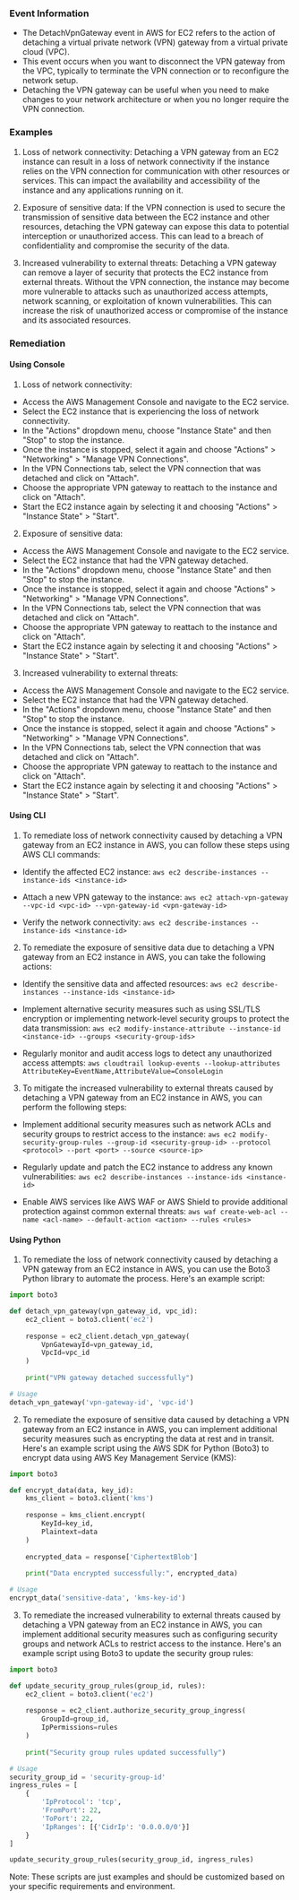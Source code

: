 
### Event Information

- The DetachVpnGateway event in AWS for EC2 refers to the action of detaching a virtual private network (VPN) gateway from a virtual private cloud (VPC).
- This event occurs when you want to disconnect the VPN gateway from the VPC, typically to terminate the VPN connection or to reconfigure the network setup.
- Detaching the VPN gateway can be useful when you need to make changes to your network architecture or when you no longer require the VPN connection.


### Examples

1. Loss of network connectivity: Detaching a VPN gateway from an EC2 instance can result in a loss of network connectivity if the instance relies on the VPN connection for communication with other resources or services. This can impact the availability and accessibility of the instance and any applications running on it.

2. Exposure of sensitive data: If the VPN connection is used to secure the transmission of sensitive data between the EC2 instance and other resources, detaching the VPN gateway can expose this data to potential interception or unauthorized access. This can lead to a breach of confidentiality and compromise the security of the data.

3. Increased vulnerability to external threats: Detaching a VPN gateway can remove a layer of security that protects the EC2 instance from external threats. Without the VPN connection, the instance may become more vulnerable to attacks such as unauthorized access attempts, network scanning, or exploitation of known vulnerabilities. This can increase the risk of unauthorized access or compromise of the instance and its associated resources.

### Remediation

#### Using Console

1. Loss of network connectivity:
- Access the AWS Management Console and navigate to the EC2 service.
- Select the EC2 instance that is experiencing the loss of network connectivity.
- In the "Actions" dropdown menu, choose "Instance State" and then "Stop" to stop the instance.
- Once the instance is stopped, select it again and choose "Actions" > "Networking" > "Manage VPN Connections".
- In the VPN Connections tab, select the VPN connection that was detached and click on "Attach".
- Choose the appropriate VPN gateway to reattach to the instance and click on "Attach".
- Start the EC2 instance again by selecting it and choosing "Actions" > "Instance State" > "Start".

2. Exposure of sensitive data:
- Access the AWS Management Console and navigate to the EC2 service.
- Select the EC2 instance that had the VPN gateway detached.
- In the "Actions" dropdown menu, choose "Instance State" and then "Stop" to stop the instance.
- Once the instance is stopped, select it again and choose "Actions" > "Networking" > "Manage VPN Connections".
- In the VPN Connections tab, select the VPN connection that was detached and click on "Attach".
- Choose the appropriate VPN gateway to reattach to the instance and click on "Attach".
- Start the EC2 instance again by selecting it and choosing "Actions" > "Instance State" > "Start".

3. Increased vulnerability to external threats:
- Access the AWS Management Console and navigate to the EC2 service.
- Select the EC2 instance that had the VPN gateway detached.
- In the "Actions" dropdown menu, choose "Instance State" and then "Stop" to stop the instance.
- Once the instance is stopped, select it again and choose "Actions" > "Networking" > "Manage VPN Connections".
- In the VPN Connections tab, select the VPN connection that was detached and click on "Attach".
- Choose the appropriate VPN gateway to reattach to the instance and click on "Attach".
- Start the EC2 instance again by selecting it and choosing "Actions" > "Instance State" > "Start".

#### Using CLI

1. To remediate loss of network connectivity caused by detaching a VPN gateway from an EC2 instance in AWS, you can follow these steps using AWS CLI commands:

- Identify the affected EC2 instance: `aws ec2 describe-instances --instance-ids <instance-id>`

- Attach a new VPN gateway to the instance: `aws ec2 attach-vpn-gateway --vpc-id <vpc-id> --vpn-gateway-id <vpn-gateway-id>`

- Verify the network connectivity: `aws ec2 describe-instances --instance-ids <instance-id>`

2. To remediate the exposure of sensitive data due to detaching a VPN gateway from an EC2 instance in AWS, you can take the following actions:

- Identify the sensitive data and affected resources: `aws ec2 describe-instances --instance-ids <instance-id>`

- Implement alternative security measures such as using SSL/TLS encryption or implementing network-level security groups to protect the data transmission: `aws ec2 modify-instance-attribute --instance-id <instance-id> --groups <security-group-ids>`

- Regularly monitor and audit access logs to detect any unauthorized access attempts: `aws cloudtrail lookup-events --lookup-attributes AttributeKey=EventName,AttributeValue=ConsoleLogin`

3. To mitigate the increased vulnerability to external threats caused by detaching a VPN gateway from an EC2 instance in AWS, you can perform the following steps:

- Implement additional security measures such as network ACLs and security groups to restrict access to the instance: `aws ec2 modify-security-group-rules --group-id <security-group-id> --protocol <protocol> --port <port> --source <source-ip>`

- Regularly update and patch the EC2 instance to address any known vulnerabilities: `aws ec2 describe-instances --instance-ids <instance-id>`

- Enable AWS services like AWS WAF or AWS Shield to provide additional protection against common external threats: `aws waf create-web-acl --name <acl-name> --default-action <action> --rules <rules>`

#### Using Python

1. To remediate the loss of network connectivity caused by detaching a VPN gateway from an EC2 instance in AWS, you can use the Boto3 Python library to automate the process. Here's an example script:

```python
import boto3

def detach_vpn_gateway(vpn_gateway_id, vpc_id):
    ec2_client = boto3.client('ec2')
    
    response = ec2_client.detach_vpn_gateway(
        VpnGatewayId=vpn_gateway_id,
        VpcId=vpc_id
    )
    
    print("VPN gateway detached successfully")

# Usage
detach_vpn_gateway('vpn-gateway-id', 'vpc-id')
```

2. To remediate the exposure of sensitive data caused by detaching a VPN gateway from an EC2 instance in AWS, you can implement additional security measures such as encrypting the data at rest and in transit. Here's an example script using the AWS SDK for Python (Boto3) to encrypt data using AWS Key Management Service (KMS):

```python
import boto3

def encrypt_data(data, key_id):
    kms_client = boto3.client('kms')
    
    response = kms_client.encrypt(
        KeyId=key_id,
        Plaintext=data
    )
    
    encrypted_data = response['CiphertextBlob']
    
    print("Data encrypted successfully:", encrypted_data)

# Usage
encrypt_data('sensitive-data', 'kms-key-id')
```

3. To remediate the increased vulnerability to external threats caused by detaching a VPN gateway from an EC2 instance in AWS, you can implement additional security measures such as configuring security groups and network ACLs to restrict access to the instance. Here's an example script using Boto3 to update the security group rules:

```python
import boto3

def update_security_group_rules(group_id, rules):
    ec2_client = boto3.client('ec2')
    
    response = ec2_client.authorize_security_group_ingress(
        GroupId=group_id,
        IpPermissions=rules
    )
    
    print("Security group rules updated successfully")

# Usage
security_group_id = 'security-group-id'
ingress_rules = [
    {
        'IpProtocol': 'tcp',
        'FromPort': 22,
        'ToPort': 22,
        'IpRanges': [{'CidrIp': '0.0.0.0/0'}]
    }
]

update_security_group_rules(security_group_id, ingress_rules)
```

Note: These scripts are just examples and should be customized based on your specific requirements and environment.


